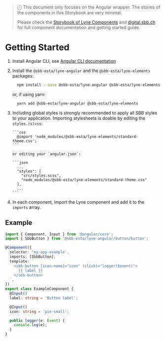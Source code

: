 
<Meta title="introduction/Getting Started" />

> ⓘ This document only focuses on the Angular wrapper. The stories of the components in this Storybook are very minimal.
>
> Please check the [Storybook of Lyne Components](https://lyne-storybook.app.sbb.ch) and
> [digital.sbb.ch](https://digital.sbb.ch) for full component documentation and getting started guide.

# Getting Started

1.  Install Angular CLI, see [Angular CLI documentation](https://cli.angular.io/)
2.  Install the `@sbb-esta/lyne-angular` and the `@sbb-esta/lyne-elements` packages:

    ```sh
      npm install --save @sbb-esta/lyne-angular @sbb-esta/lyne-elements
    ```

    or, if using yarn:

    ```sh
      yarn add @sbb-esta/lyne-angular @sbb-esta/lyne-elements
    ```

3.  Including global styles is strongly recommended to apply all SBB styles to your application.
    Importing stylesheets is doable by editing the `styles.(s)css`:

        ```css
          @import 'node_modules/@sbb-esta/lyne-elements/standard-theme.css';
        ```

        or editing your `angular.json`:

        ```json
          ...
          "styles": [
            "src/styles.scss",
            "node_modules/@sbb-esta/lyne-elements/standard-theme.css"
          ],
          ...
        ```

4.  In each component, import the Lyne component and add it to the `imports` array.

## Example

```ts
import { Component, Input } from '@angular/core';
import { SbbButton } from '@sbb-esta/lyne-angular/button/button';

@Component({
  selector: 'my-app-example',
  imports: [SbbButton],
  template: `
    <sbb-button [icon-name]="icon" (click)="logger($event)">
      {{ label }}
    </sbb-button>
  `,
})
export class ExampleComponent {
  @Input()
  label: string = 'Button label';

  @Input()
  icon: string = 'pie-small';

  public logger(e: Event) {
    console.log(e);
  }
}
```
